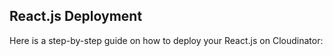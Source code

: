 
## <span className="text-purple-700 font-bold">React.js Deployment</span>

Here is a step-by-step guide on how to deploy your React.js on Cloudinator: 

<ReactjsDeployGuide />
